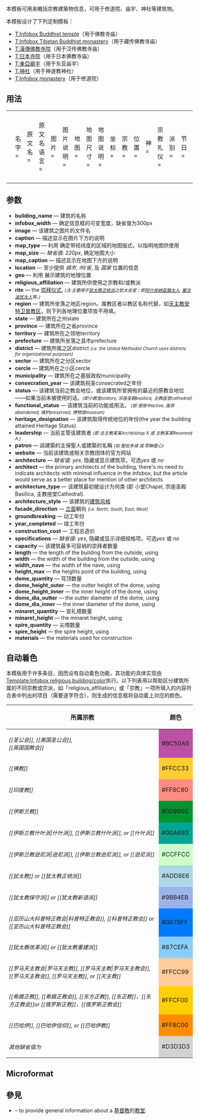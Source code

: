 {{Documentation subpage}}
<!-- 在本行下編輯模板說明 -->
{{Lua|Module:Infobox|Module:InfoboxImage|Module:Location map|Module:Check for unknown parameters}}
本模板可用来概括宗教建築物信息，可用于修道院、庙宇、神社等建筑物。

本模板设计了下列定制模板：
* [[T:Infobox Buddhist temple]]（用于佛教寺庙）
* [[T:Infobox Tibetan Buddhist monastery]]（用于藏传佛教寺庙）
* [[T:漢傳佛教寺院]]（用于汉传佛教寺庙）
* [[T:日本寺院]]（用于日本佛教寺庙）
* [[T:東亞廟宇]]（用于东亚庙宇）
* [[T:神社]]（用于神道教神社）
* [[T:Infobox monastery]]（用于修道院）

{{Infobox religious building
| religious_affiliation = {{{religious_affiliation}}}
| name = {{{name}}}
| building_name = {{{building_name}}}
| native_name = {{{native_name}}}
| native_name_lang = {{{native_name_lang}}}
| image = {{{image}}}
| alt = {{{alt}}}
| caption = {{{caption}}}
| map_type = World
| map_size = 300
| map_relief = {{{map_relief}}}
| relief = {{{relief}}}
| map_caption = {{{map_caption}}}
| location = {{{location}}}
| locale = {{{locale}}}
| coordinates = {{{coordinates|}}}
| geo = {{{geo}}}
| deity = {{{deity}}}
| rite = {{{rite}}}
| festival = {{{festival}}}
| country = {{{country}}}
| region = {{{region}}}
| state = {{{state}}}
| province = {{{province}}}
| territory = {{{territory}}}
| prefecture = {{{prefecture}}}
| district = {{{district}}}
| sector = {{{sector}}}
| cercle = {{{cercle}}}
| municipality = {{{municipality}}}
| administration = {{{administration}}}
| consecration_year = {{{consecration_year}}}
| organisational_status = {{{organisational_status}}} or {{{type}}} for [[Shinto]]
| organizational_status = {{{organizational_status}}}
| status = {{{status}}}
| functional_status = {{{functional_status}}}
| heritage_designation = {{{heritage_designation}}}
| leadership = {{{leadership}}}
| patron = {{{patron}}}
| website = {{{website}}}
| coordinates_footnotes = {{{coordinates_footnotes}}}
| architect = {{{architect}}}
| architecture_type = {{{architecture_type}}}
| architecture_style = {{{architecture_style}}}
| founded_by = {{{founded_by}}}
| creator = {{{creator}}}
| funded_by = {{{funded_by}}}
| general_contractor = {{{general_contractor}}}
| facade_direction = {{{facade_direction}}}
| groundbreaking = {{{groundbreaking}}}
| year_completed = {{{year_completed}}}
| construction_cost = {{{construction_cost}}}
| architecture = yes
| capacity = {{{capacity}}}
| length = {{{length}}}
| width = {{{width}}}
| width_nave = {{{width_nave}}}
| height_max = {{{height_max}}}
| dome_quantity = {{{dome_quantity}}}
| dome_height_outer = {{{dome_height_outer}}}
| dome_height_inner = {{{dome_height_inner}}}
| dome_dia_outer = {{{dome_dia_outer}}}
| dome_dia_inner = {{{dome_dia_inner}}}
| minaret_quantity = {{{minaret_quantity}}}
| minaret_height = {{{minaret_height}}}
| spire_quantity = {{{spire_quantity}}}
| spire_height = {{{spire_height}}}
| materials = {{{materials}}}
| elevation_m = 0
| elevation_footnotes = {{{elevation_footnotes}}}
| specifications = yes
| nrhp = yes
| designated = {{{designated}}}
| added = {{{added}}}
| refnum = {{{refnum}}}
| designation1 = {{{designation1}}}
| delisted1_date = {{{delisted1_date}}}
| designation1_offname = {{{designation1_offname}}}
| designation1_type = {{{designation1_type}}}
| designation1_criteria = {{{designation1_criteria}}}
| designation1_date = {{{designation1_date}}}
| designation1_parent = {{{designation1_parent}}}
| designation1_number = {{{designation1_number}}}
| designation1_free1name = {{{designation1_free1name}}}
| designation1_free1value = {{{designation1_free1value}}}
| designation1_free2name = {{{designation1_free2name}}}
| designation1_free2value = {{{designation1_free2value}}}
| designation1_free3name = {{{designation1_free3name}}}
| designation1_free3value = {{{designation1_free3value}}}
| designation2 = {{{designation2}}}
| delisted2_date = {{{delisted2_date}}}
| designation2_offname = {{{designation2_offname}}}
| designation2_type = {{{designation2_type}}}
| designation2_criteria = {{{designation2_criteria}}}
| designation2_date = {{{designation2_date}}}
| designation2_parent = {{{designation2_parent}}}
| designation2_number = {{{designation2_number}}}
| designation2_free1name = {{{designation2_free1name}}}
| designation2_free1value = {{{designation2_free1value}}}
| designation2_free2name = {{{designation2_free2name}}}
| designation2_free2value = {{{designation2_free2value}}}
| designation2_free3name = {{{designation2_free3name}}}
| designation2_free3value = {{{designation2_free3value}}}
}}
== 用法 ==
{| class="wikitable" border="1"
|-
|
<pre style="overflow:auto;">
{{Infobox religious building
| 名字          = 
| 原文名        = 
| 原文名语言    = 
| 图片          = 
| 图片说明      = 
| 地图          = 
| 地图尺寸      = 
| 地图说明      = 
| 坐标          = 
| 宗教          = 
| 位置          = 
| 神            = 
| 宗教礼仪      = 
| 派别          = 
| 节日          = 
| 小区          = 
| 分区          = 
| 基层政权      = 
| 区            = 
| 领地          = 
| 地方行政区    = 
| 州            = 
| 省            = 
| 地区          = 
| 国家          = 
| 行政          = 
| 开光年份      = 
| 状态          = 
| 传统称号      = 
| 所有者        = 
| 领导          = 
| 婆多罗迦      = 
| 主保圣人      = 
| 官方网站      = 
| 建筑师        = 
| 建筑类型      = 
| 建筑风格      = 
| 建筑材料      = 
| 建立者        = 
| 资助者        = 
| 总承包商      = 
| 建立日期      = 
| 奠基          = 
| 竣工          = 
| 建设成本      = 
| 毁坏          = 
| 正立面朝向    = 
| 容纳人数      = 
| 长度          = 
| 宽度          = 
| 中殿宽度      = 
| 内部面积      = 
| 最高高度      = 
| 穹顶          = 
| 外穹顶高度    = 
| 内穹顶高度    = 
| 外穹顶直径    = 
| 内穹顶直径    = 
| 宣礼塔        = 
| 宣礼塔高度    = 
| 尖塔          = 
| 尖塔高度      = 
| 场地面积      = 
| 寺庙          = 
| 纪念碑        = 
| 神社          = 
| 碑铭          = 
| 海拔          = 
| 官方名称1     = 
| 类型1         = 
| 标准1         =
| 指定日期1     = 
| 父列表1       = 
| 参考编号1     = 
| 官方名称2     = 
| 类型2         = 
| 标准2         =
| 指定日期2     = 
| 父列表2       = 
| 参考编号2     = 
}}
</pre>
|
<pre>
{{Infobox religious building
| 名字          = 
| 原文名        = 
| 原文名語言    = 
| 圖片          = 
| 圖片說明      = 
| 地圖          = 
| 地圖尺寸      = 
| 地圖說明      = 
| 坐標          = 
| 宗教          = 
| 位置          = 
| 神            = 
| 宗教禮儀      = 
| 派別          = 
| 節日          = 
| 小區          = 
| 分區          = 
| 基層政權      = 
| 區            = 
| 領地          = 
| 地方行政區    = 
| 州            = 
| 省            = 
| 地區          = 
| 國家          = 
| 行政          = 
| 開光年份      = 
| 狀態          = 
| 傳統稱號      = 
| 所有者        = 
| 領導          = 
| 婆多羅迦      = 
| 主保聖人      = 
| 官方網站      = 
| 建築師        = 
| 建築類型      = 
| 建築風格      = 
| 建築材料      = 
| 建立者        = 
| 資助者        = 
| 總承包商      = 
| 建立日期      = 
| 奠基          = 
| 竣工          = 
| 建設成本      = 
| 毀壞          = 
| 正立面朝向    = 
| 容納人數      = 
| 長度          = 
| 寬度          = 
| 中殿寬度      = 
| 內部面積      = 
| 最高高度      = 
| 穹頂          = 
| 外穹頂高度    = 
| 內穹頂高度    = 
| 外穹頂直徑    = 
| 內穹頂直徑    = 
| 宣禮塔        = 
| 宣禮塔高度    = 
| 尖塔          = 
| 尖塔高度      = 
| 場地面積      = 
| 寺廟          = 
| 紀念碑        = 
| 神社          = 
| 碑銘          = 
| 海拔          = 
| 官方名稱1     = 
| 類型1         = 
| 標準1         =
| 指定日期1     = 
| 父列表1       = 
| 參考編號1     = 
| 官方名稱2     = 
| 類型2         = 
| 標準2         =
| 指定日期2     = 
| 父列表2       = 
| 參考編號2     = 
}}
</pre>
|
<pre>
{{Infobox religious building
| name                  = 
| native_name           = 
| native_name_lang      = 
| image                 = 
| image_upright         = 
| alt                   = 
| caption               = 
| map_type              = 
| map_size              = 
| map_alt               = 
| map_relief            = 
| map_caption           = 
| coordinates           = 
| coordinates_footnotes = 
| religious_affiliation = 
| locale                = 
| location              = 
| deity                 = 
| rite                  = 
| sect                  = 
| tradition             = 
| festival              = <!-- or | festivals = -->
| cercle                = 
| sector                = 
| municipality          = 
| district              = 
| territory             = 
| prefecture            = 
| state                 = 
| province              = 
| region                = 
| country               = 
| administration        = 
| consecration_year     = 
| organisational_status = <!-- or | organizational_status = -->
| functional_status     = 
| heritage_designation  = 
| ownership             = 
| governing_body        = 
| leadership            = 
| bhattaraka            = 
| patron                = 
| website               = 
| architect             = 
| architecture_type     = 
| architecture_style    = 
| founded_by            = 
| creator               = 
| funded_by             = 
| general_contractor    = 
| established           = 
| groundbreaking        = 
| year_completed        = 
| construction_cost     = 
| date_demolished       = <!-- or | date_destroyed = -->
| facade_direction      = 
| capacity              = 
| length                = 
| width                 = 
| width_nave            = 
| interior_area         = 
| height_max            = 
| dome_quantity         = 
| dome_height_outer     = 
| dome_height_inner     = 
| dome_dia_outer        = 
| dome_dia_inner        = 
| minaret_quantity      = 
| minaret_height        = 
| spire_quantity        = 
| spire_height          = 
| site_area             = 
| temple_quantity       = 
| monument_quantity     = 
| shrine_quantity       = 
| inscriptions          = 
| materials             = 
| elevation_m           = <!-- or | elevation_ft = -->
| elevation_footnotes   = 
| nrhp                  = 
| designated            = 
| added                 = 
| refnum                = 
| footnotes             = 
}}
</pre>
|}

==参数==
* '''building_name''' — 建筑的名称
* '''infobox_width''' — 确定信息框的可变宽度，缺省值为300px
* '''image''' — 该建筑之图片的文件名
* '''caption''' — 描述显示在图片下方的说明
* '''map_type''' — 利用 {{tl|Location map}} 确定带经纬度的区域的地图版式，以指明地图供使用
* '''map_size''' — ''缺省值: 220px'', 确定地图大小
* '''map_caption''' — 描述显示在地图下方的说明
* '''location''' — 至少提供 ''城市'', ''州/省'', 及 ''国家'' 位置的信息
* '''geo''' — 利用 {{tl|coord}} 展示建筑的地理位置
* '''religious_affiliation''' — 建筑所供使用之宗教和/或教派
* '''rite''' — the [[:en:Nusach|崇拜仪式]], ''<small>(注:主要用于[[犹太教正统派]]之犹太会堂；即[[阿什肯納茲猶太人]], [[塞法迪犹太人]]等。)</small>''
* '''region''' — 建筑所坐落之地区region。属教区者以教区名称代替，如[[天主教安特卫普教区]]，则下列各地理位置项皆不用填。
* '''state''' — 建筑所在之州state
* '''province''' — 建筑所在之省province
* '''territory''' — 建筑所在之领地territory
* '''prefecture''' — 建筑所坐落之县市prefecture
* '''district''' — 建筑所属之区district ''<small>(i.e. the United Methodist Church uses districts for organizational purposes)</small>''
* '''sector''' — 建筑所在之分区sector
* '''cercle''' — 建筑所在之小区cercle
* '''municipality''' — 建筑所在之基层政权municipality
* '''consecration_year''' — 该建筑祝圣consecrated之年份
* '''status''' — 该建筑当前之教会地位，或该建筑所曾拥有的最近的原教会地位——如果当前未被使用的话。''<small>(即小教堂oratory, 宗座圣殿basilica, 主教座堂cathedral)</small>''
* '''functional_status''' — 该建筑当前的功能或用法。 ''<small>(即 使用中active, 废弃abandoned, 维护preserved, 博物馆museum)</small>''
* '''heritage_designation''' — 该建筑取得传统地位的年份(the year the building attained Heritage Status)
* '''leadership''' — 当前主管该建筑者 ''<small>(即 总主教某某Archbishop X 或 主教某某Reverend A.)</small>''
* '''patron'''  — 該建築的主保聖人或建築的名稱 ''<small>(如 聖伯多祿 或 耶穌聖心)</small>''
* '''website''' — 当前该建筑或相关宗教团体的官方网站
* '''architecture''' — ''缺省值: yes'', 隐藏或显示建筑项，可选''yes'' 或 ''no''
* '''architect''' — the primary architects of the building, there's no need to indicate architects with minimal influence in the infobox, but the article would serve as a better place for mention of other architects
* '''architecture_type''' — 该建筑最初被设计为何类 (即 小堂Chapel, 宗座圣殿Basilica, 主教座堂Cathedral).
* '''architecture_style''' — 该建筑的[[建筑风格]]
* '''facade_direction''' — [[立面]]朝向 ''<small>(i.e. North, South, East, West)</small>''
* '''groundbreaking''' — 动工年份
* '''year_completed''' — 竣工年份
* '''construction_cost''' — 工程总造价
* '''specifications''' — ''缺省值: yes'', 隐藏或显示详细规格项，可选''yes'' 或 ''no''
* '''capacity''' — 该建筑最多可容纳的崇拜者数量
* '''length''' — the length of the building from the outside, using {{tl|convert}}
* '''width''' — the width of the building from the outside, using {{tl|convert}}
* '''width_nave''' — the width of the nave, using {{tl|convert}}
* '''height_max''' — the heights point of the building, using {{tl|convert}}
* '''dome_quantity''' — 穹顶数量
* '''dome_height_outer''' — the outter height of the dome, using {{tl|convert}}
* '''dome_height_inner''' — the inner height of the dome, using {{tl|convert}}
* '''dome_dia_outter''' — the outter diameter of the dome, using {{tl|convert}}
* '''dome_dia_inner''' — the inner diameter of the dome, using {{tl|convert}}
* '''minaret_quantity''' — 宣礼塔数量
* '''minaret_height''' — the minaret height, using {{tl|convert}}
* '''spire_quantity''' — 尖塔数量
* '''spire_height''' — the spire height, using {{tl|convert}}
* '''materials''' — the materials used for construction

==自动着色==
本模板用于许多条目，因而设有自动着色功能，其功能的具体实现由[[Template:Infobox religious building/color]]执行。以下列表用以帮助区分建筑所属的不同宗教或宗派，如「religious_affiliation」或「宗教」一项所填入的内容符合表中列出的项目（需要逐字符合），则生成的信息框将自动着上对应的颜色。

{| class="wikitable"

|-
! 所属宗教
! 颜色
|-
| style="font-size:90%;" | ''<nowiki>[[圣公会]], [[美国圣公会]],</nowiki></br><nowiki>[[英国国教会]]</nowiki>''
| style="background-color:#BC50A5;" | #BC50A5
|-
| style="font-size:90%;" | ''<nowiki>[[佛教]]</nowiki>''
| style="background-color:#FFCC33;" | #FFCC33
|-
| style="font-size:90%;" | ''<nowiki>[[印度教]]</nowiki>''
| style="background-color:#FF8C80;" | #FF8C80
|-
| style="font-size:90%;" | ''<nowiki>[[伊斯兰教]]</nowiki>''
| style="background-color:#009530;" | #009900
|-
| style="font-size:90%;" |''<nowiki>[[伊斯兰教什叶派|什叶派]], [[伊斯兰教什叶派]], or [[什叶派]]</nowiki>''
| style="background-color:#00A693;" | #00A693
|-
| style="font-size:90%;" | ''<nowiki>[[伊斯兰教逊尼派|逊尼派]], [[伊斯兰教逊尼派]], or [[逊尼派]]</nowiki>''
| style="background-color:#CCFFCC;" | #CCFFCC
|-
| style="font-size:90%;" | ''<nowiki>[[犹太教]] or [[犹太教正统派]]</nowiki>''
| style="background-color:#ADD8E6;" | #ADD8E6
|-
| style="font-size:90%;" | ''<nowiki>[[犹太教保守派]] or [[犹太教新语派]]</nowiki>''
| style="background-color:#9BB4EB;" | #9BB4EB
|-
| style="font-size:90%;" | ''<nowiki>[[亚历山大科普特正教会|科普特正教会]], [[科普特正教会]] or [[亚历山大科普特正教会]]</nowiki>''
| style="background-color:#007BFF;" | #007BFF
|-
| style="font-size:90%;" | ''<nowiki>[[犹太教改革派]] or  [[犹太教重建派]]</nowiki>''
| style="background-color:#87CEFA;" | #87CEFA
|-
| style="font-size:90%;" | ''<nowiki>[[罗马天主教会|罗马天主教]], [[罗马天主教|罗马天主教会]], [[罗马天主教会]], [[罗马天主教]], or [[天主教]]</nowiki>''
| style="background-color:#FFCC99;" | #FFCC99
|-
| style="font-size:90%;" |''<nowiki>[[希腊正教]], [[希腊正教会]], [[东方正教]], [[东正教]]，[[东方正教会]]or [[俄罗斯正教]]，[[俄罗斯正教会]]</nowiki>''
| style="background-color:#FFCF00;" | #FFCF00
|-
| style="font-size:90%;" |''<nowiki>[[巴哈伊]], [[巴哈伊信仰]], or [[巴哈伊教]]</nowiki>''
| style="background-color:#FF8C00;" | #FF8C00
|-
| style="font-size:90%;" | ''其他缺省值为''
| style="background-color:#D3D3D3;" | #D3D3D3
|}

==Microformat==
{{UF-hcard-geo}}

== 參見 ==
* {{tl|Infobox church}} – to provide general information about a [[基督教]]的[[教堂]].

{{Buildings and structures infobox templates}}
<includeonly>{{Sandbox other||<!-- 本行下加入模板的分類，跨維基連結加入Wikidata（參見[[Wikipedia:Wikidata]]） -->
[[Category:宗教建筑信息框模板]]
}}</includeonly>